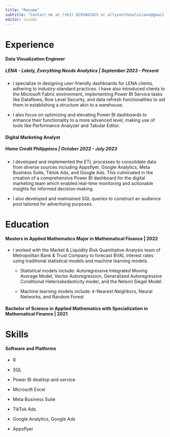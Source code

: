 ```yaml
---
title: "Resume"
subtitle: "Contact me at (+63) 9293402425 or allysonrhaneluciano@gmail.com"
editor: visual
---
```


# Experience

#### Data Visualization Engineer

##### LENA - Lately, Everything Needs Analytics \| September 2023 - Present

-   I specialize in designing user-friendly dashboards for LENA clients, adhering to industry-standard practices. I have also introduced clients to the Microsoft Fabric environment, implementing Power BI Service tasks like Dataflows, Row Level Security, and data refresh functionalities to aid them in establishing a structure akin to a warehouse.

-   I also focus on optimizing and elevating Power BI dashboards to enhance their functionality to a more advanced level, making use of tools like Performance Analyzer and Tabular Editor.

#### Digital Marketing Analyst

##### Home Credit Philippines \| October 2022 - July 2023

-   I developed and implemented the ETL processes to consolidate data from diverse sources including Appsflyer, Google Analytics, Meta Business Suite, Tiktok Ads, and Google Ads. This culminated in the creation of a comprehensive Power BI dashboard for the digital marketing team which enabled real-time monitoring and actionable insights for informed decision-making.

-   I also developed and maintained SQL queries to construct an audience pool tailored for advertising purposes.

# Education

#### Masters in Applied Mathematics Major in Mathematical Finance \| 2022

-   I worked with the Market & Liquidity Risk Quantitative Analysis team of Metropolitan Bank & Trust Company to forecast BVAL interest rates using traditional statistical models and machine learning models.

    -   Statistical models include: Autoregressive Integrated Moving Average Model, Vector Autoregression, Generalized Autoregressive Conditional Heteroskedasticity model, and the Nelson Siegel Model

    -   Machine learning models include: *k*-Nearest Neighbors, Neural Networks, and Random Forest

#### Bachelor of Science in Applied Mathematics with Specialization in Mathematical Finance \| 2021

# Skills

#### Software and Platforms

-   R

-   SQL

-   Power BI desktop and service

-   Microsoft Excel

-   Meta Business Suite

-   TikTok Ads

-   Google Analytics, Google Ads

-   Appsflyer
